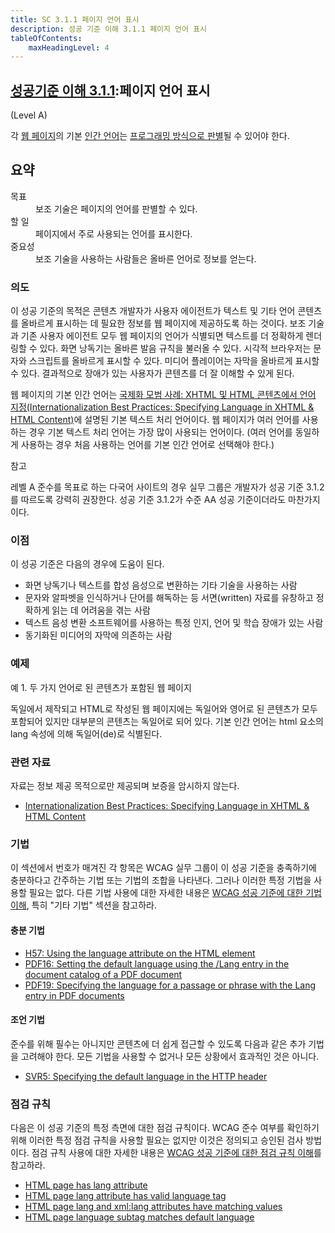 ```yaml
---
title: SC 3.1.1 페이지 언어 표시
description: 성공 기준 이해 3.1.1 페이지 언어 표시
tableOfContents:
    maxHeadingLevel: 4
---
```



## [성공기준 이해 3.1.1](https://w3.org/TR/WCAG22#language-of-page):페이지 언어 표시 

(Level A)

<Card title="성공 기준(SC)"></Card>

각 [웹 페이지](../../../glossary/web-page)의 기본 [인간 언어](../../../glossary/human-language)는 [프로그래밍 방식으로 판별](../../../glossary/programmatically-determined)될 수 있어야 한다.

## 요약

<dl>
<dt>목표</dt>
<dd>보조 기술은 페이지의 언어를 판별할 수 있다.</dd>
<dt>할 일</dt>
<dd>페이지에서 주로 사용되는 언어를 표시한다.</dd>
<dt>중요성</dt>
<dd>보조 기술을 사용하는 사람들은 올바른 언어로 정보를 얻는다.</dd>
</dl>

### 의도

이 성공 기준의 목적은 콘텐츠 개발자가 사용자 에이전트가 텍스트 및 기타 언어 콘텐츠를 올바르게 표시하는 데 필요한 정보를 웹 페이지에 제공하도록 하는 것이다. 보조 기술과 기존 사용자 에이전트 모두 웹 페이지의 언어가 식별되면 텍스트를 더 정확하게 렌더링할 수 있다. 화면 낭독기는 올바른 발음 규칙을 불러올 수 있다. 시각적 브라우저는 문자와 스크립트를 올바르게 표시할 수 있다. 미디어 플레이어는 자막을 올바르게 표시할 수 있다. 결과적으로 장애가 있는 사용자가 콘텐츠를 더 잘 이해할 수 있게 된다.

웹 페이지의 기본 인간 언어는 [국제화 모범 사례: XHTML 및 HTML 콘텐츠에서 언어 지정(Internationalization Best Practices: Specifying Language in XHTML & HTML Content)](https://www.w3.org/International/techniques/authoring-html#gslang)에 설명된 기본 텍스트 처리 언어이다. 웹 페이지가 여러 언어를 사용하는 경우 기본 텍스트 처리 언어는 가장 많이 사용되는 언어이다. (여러 언어를 동일하게 사용하는 경우 처음 사용하는 언어를 기본 인간 언어로 선택해야 한다.)

참고

레벨 A 준수를 목표로 하는 다국어 사이트의 경우 실무 그룹은 개발자가 성공 기준 3.1.2를 따르도록 강력히 권장한다. 성공 기준 3.1.2가 수준 AA 성공 기준이더라도 마찬가지이다.

### 이점

이 성공 기준은 다음의 경우에 도움이 된다.

*   화면 낭독기나 텍스트를 합성 음성으로 변환하는 기타 기술을 사용하는 사람
*   문자와 알파벳을 인식하거나 단어를 해독하는 등 서면(written) 자료를 유창하고 정확하게 읽는 데 어려움을 겪는 사람
*   텍스트 음성 변환 소프트웨어를 사용하는 특정 인지, 언어 및 학습 장애가 있는 사람
*   동기화된 미디어의 자막에 의존하는 사람

### 예제

예 1. 두 가지 언어로 된 콘텐츠가 포함된 웹 페이지

독일에서 제작되고 HTML로 작성된 웹 페이지에는 독일어와 영어로 된 콘텐츠가 모두 포함되어 있지만 대부분의 콘텐츠는 독일어로 되어 있다. 기본 인간 언어는 html 요소의 lang 속성에 의해 독일어(de)로 식별된다.

### 관련 자료

자료는 정보 제공 목적으로만 제공되며 보증을 암시하지 않는다.

*   [Internationalization Best Practices: Specifying Language in XHTML & HTML Content](https://www.w3.org/International/techniques/authoring-html#gslang)

### 기법

이 섹션에서 번호가 매겨진 각 항목은 WCAG 실무 그룹이 이 성공 기준을 충족하기에 충분하다고 간주하는 기법 또는 기법의 조합을 나타낸다. 그러나 이러한 특정 기법을 사용할 필요는 없다. 다른 기법 사용에 대한 자세한 내용은 [WCAG 성공 기준에 대한 기법 이해](understanding-techniques), 특히 "기타 기법" 섹션을 참고하라.

#### 충분 기법

*   [H57: Using the language attribute on the HTML element](https://www.w3.org/WAI/WCAG22/Techniques/html/H57)
*   [PDF16: Setting the default language using the /Lang entry in the document catalog of a PDF document](https://www.w3.org/WAI/WCAG22/Techniques/pdf/PDF16)
*   [PDF19: Specifying the language for a passage or phrase with the Lang entry in PDF documents](https://www.w3.org/WAI/WCAG22/Techniques/pdf/PDF19)

#### 조언 기법

준수를 위해 필수는 아니지만 콘텐츠에 더 쉽게 접근할 수 있도록 다음과 같은 추가 기법을 고려해야 한다. 모든 기법을 사용할 수 없거나 모든 상황에서 효과적인 것은 아니다.

*   [SVR5: Specifying the default language in the HTTP header](https://www.w3.org/WAI/WCAG22/Techniques/server-side-script/SVR5)

### 점검 규칙

다음은 이 성공 기준의 특정 측면에 대한 점검 규칙이다. WCAG 준수 여부를 확인하기 위해 이러한 특정 점검 규칙을 사용할 필요는 없지만 이것은 정의되고 승인된 검사 방법이다. 점검 규칙 사용에 대한 자세한 내용은 [WCAG 성공 기준에 대한 점검 규칙 이해](understanding-act-rules.html)를 참고하라.

*   [HTML page has lang attribute](https://www.w3.org/WAI/standards-guidelines/act/rules/b5c3f8/)
*   [HTML page lang attribute has valid language tag](https://www.w3.org/WAI/standards-guidelines/act/rules/bf051a/)
*   [HTML page lang and xml:lang attributes have matching values](https://www.w3.org/WAI/standards-guidelines/act/rules/5b7ae0/proposed/)
*   [HTML page language subtag matches default language](https://www.w3.org/WAI/standards-guidelines/act/rules/ucwvc8/proposed/)

